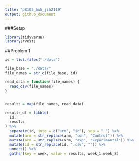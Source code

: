 ```yaml
---
title: "p8105_hw5_jih2119"
output: github_document
---
```


###Setup

```r
library(tidyverse)
library(rvest)
```

##Problem 1

```r
id = list.files("./data") 

file_base = "./data/"
file_names = str_c(file_base, id)

read_data = function(file_names) {
  read_csv(file_names)
}


results = map(file_names, read_data)

results_df = tibble(
  id,
  results
) %>% 
  separate(id, into = c("arm", "id"), sep = "_") %>% 
  mutate(arm = str_replace(arm, "con", "Control")) %>% 
  mutate(arm = str_replace(arm, "exp", "Experimental")) %>% 
  mutate(id = str_replace(id, ".csv", "")) %>% 
  unnest() %>% 
  gather(key = week, value = results, week_1:week_8)

```

